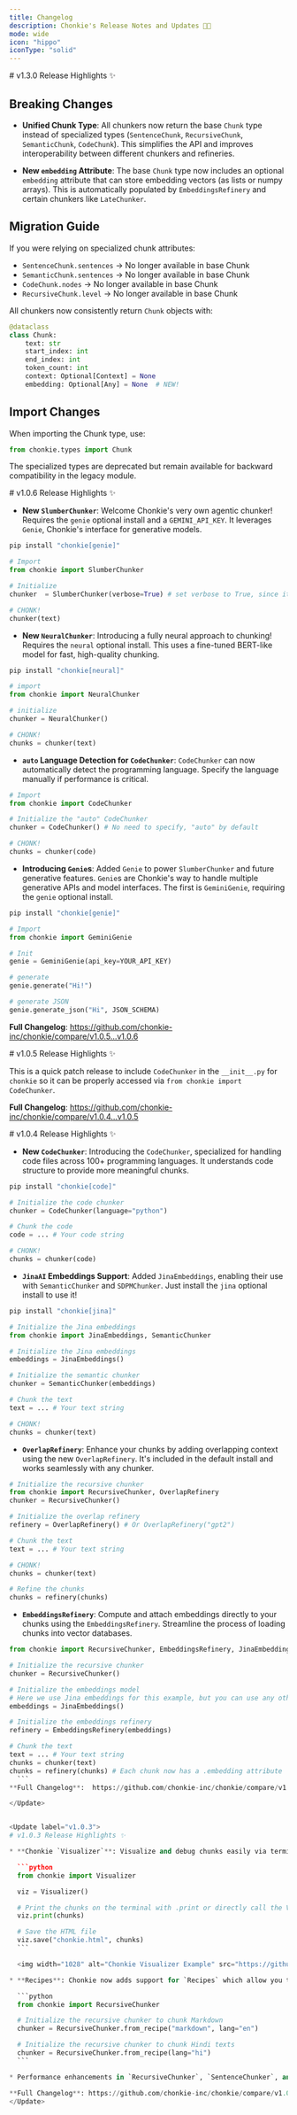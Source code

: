 ```yaml
---
title: Changelog
description: Chonkie's Release Notes and Updates 🦛✨
mode: wide
icon: "hippo"
iconType: "solid"
---
```


<Update label="v1.3.0 (Upcoming)">
  # v1.3.0 Release Highlights ✨

  ## Breaking Changes

  - **Unified Chunk Type**: All chunkers now return the base `Chunk` type instead of specialized types (`SentenceChunk`, `RecursiveChunk`, `SemanticChunk`, `CodeChunk`). This simplifies the API and improves interoperability between different chunkers and refineries.

  - **New `embedding` Attribute**: The base `Chunk` type now includes an optional `embedding` attribute that can store embedding vectors (as lists or numpy arrays). This is automatically populated by `EmbeddingsRefinery` and certain chunkers like `LateChunker`.

  ## Migration Guide

  If you were relying on specialized chunk attributes:
  - `SentenceChunk.sentences` → No longer available in base Chunk
  - `SemanticChunk.sentences` → No longer available in base Chunk
  - `CodeChunk.nodes` → No longer available in base Chunk
  - `RecursiveChunk.level` → No longer available in base Chunk

  All chunkers now consistently return `Chunk` objects with:
  ```python
  @dataclass
  class Chunk:
      text: str
      start_index: int
      end_index: int
      token_count: int
      context: Optional[Context] = None
      embedding: Optional[Any] = None  # NEW!
  ```

  ## Import Changes

  When importing the Chunk type, use:
  ```python
  from chonkie.types import Chunk
  ```

  The specialized types are deprecated but remain available for backward compatibility in the legacy module.
</Update>

<Update label="v1.0.6">
  # v1.0.6 Release Highlights ✨

  - **New `SlumberChunker`**: Welcome Chonkie's very own agentic chunker! Requires the `genie` optional install and a `GEMINI_API_KEY`. It leverages `Genie`, Chonkie's interface for generative models.
  
  ```bash
  pip install "chonkie[genie]"
  ```

  ```python
  # Import
  from chonkie import SlumberChunker

  # Initialize
  chunker  = SlumberChunker(verbose=True) # set verbose to True, since it takes a while~

  # CHONK!
  chunker(text)
  ```

  - **New `NeuralChunker`**: Introducing a fully neural approach to chunking! Requires the `neural` optional install. This uses a fine-tuned BERT-like model for fast, high-quality chunking.

  ```bash
  pip install "chonkie[neural]"
  ```

  ```python
  # import
  from chonkie import NeuralChunker

  # initialize
  chunker = NeuralChunker()

  # CHONK!
  chunks = chunker(text)
  ```

  - **`auto` Language Detection for `CodeChunker`**: `CodeChunker` can now automatically detect the programming language. Specify the language manually if performance is critical.

  ```python
  # Import
  from chonkie import CodeChunker

  # Initialize the "auto" CodeChunker
  chunker = CodeChunker() # No need to specify, "auto" by default

  # CHONK!
  chunks = chunker(code)
  ```

  - **Introducing `Genie`s**: Added `Genie` to power `SlumberChunker` and future generative features. `Genie`s are Chonkie's way to handle multiple generative APIs and model interfaces. The first is `GeminiGenie`, requiring the `genie` optional install.

  ```bash
  pip install "chonkie[genie]"
  ```

  ```python
  # Import
  from chonkie import GeminiGenie

  # Init
  genie = GeminiGenie(api_key=YOUR_API_KEY)

  # generate
  genie.generate("Hi!")

  # generate JSON
  genie.generate_json("Hi", JSON_SCHEMA)
  ```

  **Full Changelog**: https://github.com/chonkie-inc/chonkie/compare/v1.0.5...v1.0.6
</Update>


<Update label="v1.0.5">
  # v1.0.5 Release Highlights ✨

  This is a quick patch release to include `CodeChunker` in the `__init__.py` for `chonkie` so it can be properly accessed via `from chonkie import CodeChunker`.
  
  **Full Changelog**: https://github.com/chonkie-inc/chonkie/compare/v1.0.4...v1.0.5
</Update>


<Update label="v1.0.4">
  # v1.0.4 Release Highlights ✨

  - **New `CodeChunker`**: Introducing the `CodeChunker`, specialized for handling code files across 100+ programming languages. It understands code structure to provide more meaningful chunks.
  
  ```bash
  pip install "chonkie[code]"
  ```

  ```python  
  # Initialize the code chunker
  chunker = CodeChunker(language="python")

  # Chunk the code
  code = ... # Your code string

  # CHONK!
  chunks = chunker(code)
  ```

  - **`JinaAI` Embeddings Support**: Added `JinaEmbeddings`, enabling their use with `SemanticChunker` and `SDPMChunker`. Just install the `jina` optional install to use it! 

  ```bash
  pip install "chonkie[jina]"
  ```

  ```python
  # Initialize the Jina embeddings  
  from chonkie import JinaEmbeddings, SemanticChunker
  
  # Initialize the Jina embeddings
  embeddings = JinaEmbeddings()

  # Initialize the semantic chunker
  chunker = SemanticChunker(embeddings)

  # Chunk the text
  text = ... # Your text string

  # CHONK!
  chunks = chunker(text)
  ```

  - **`OverlapRefinery`**: Enhance your chunks by adding overlapping context using the new `OverlapRefinery`. It's included in the default install and works seamlessly with any chunker.
  
  ```python
  # Initialize the recursive chunker  
  from chonkie import RecursiveChunker, OverlapRefinery
  chunker = RecursiveChunker()

  # Initialize the overlap refinery
  refinery = OverlapRefinery() # Or OverlapRefinery("gpt2")

  # Chunk the text
  text = ... # Your text string

  # CHONK!
  chunks = chunker(text)

  # Refine the chunks
  chunks = refinery(chunks)
  ```

  - **`EmbeddingsRefinery`**: Compute and attach embeddings directly to your chunks using the `EmbeddingsRefinery`. Streamline the process of loading chunks into vector databases.
  
  ```python
  from chonkie import RecursiveChunker, EmbeddingsRefinery, JinaEmbeddings

  # Initialize the recursive chunker
  chunker = RecursiveChunker()

  # Initialize the embeddings model
  # Here we use Jina embeddings for this example, but you can use any other embeddings model
  embeddings = JinaEmbeddings()

  # Initialize the embeddings refinery
  refinery = EmbeddingsRefinery(embeddings)

  # Chunk the text
  text = ... # Your text string
  chunks = chunker(text)
  chunks = refinery(chunks) # Each chunk now has a .embedding attribute
    ```
  **Full Changelog**:  https://github.com/chonkie-inc/chonkie/compare/v1.0.3...v1.0.4

</Update>


<Update label="v1.0.3">
  # v1.0.3 Release Highlights ✨

  * **Chonkie `Visualizer`**: Visualize and debug chunks easily via terminal printouts or HTML saves. Understand chunk quality and debug your chunker with visual feedback~ Use the `print` method to print rich text on your terminal or use the `save` method to save a highlighted `html` on your device! It's very simple to use, just pass in your chunks~

    ```python
    from chonkie import Visualizer

    viz = Visualizer()

    # Print the chunks on the terminal with .print or directly call the Visualizer object too
    viz.print(chunks) 

    # Save the HTML file
    viz.save("chonkie.html", chunks)
    ```

    <img width="1028" alt="Chonkie Visualizer Example" src="https://github.com/user-attachments/assets/ea38959b-01bd-4be9-90de-6442542e98a0"/>

  * **Recipes**: Chonkie now adds support for `Recipes` which allow you to use multilingual chunking out-of-the-box, as well as document specific chunking methods. Initial support starts with: `en`, `hi`, `zh`, `jp` and `ko`, while document type `markdown` is supported too. Use it via the `from_recipe` class method with any chunker that takes delimiters or `RecursiveRules`.

    ```python
    from chonkie import RecursiveChunker

    # Initialize the recursive chunker to chunk Markdown
    chunker = RecursiveChunker.from_recipe("markdown", lang="en")

    # Initialize the recursive chunker to chunk Hindi texts
    chunker = RecursiveChunker.from_recipe(lang="hi")
    ```

  * Performance enhancements in `RecursiveChunker`, `SentenceChunker`, and `WordTokenizer`.

  **Full Changelog**: https://github.com/chonkie-inc/chonkie/compare/v1.0.2...v1.0.3
</Update>